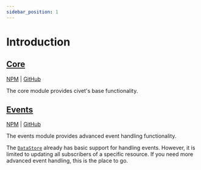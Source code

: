 ```yaml
---
sidebar_position: 1
---
```


# Introduction

## [Core](core)

[NPM](https://npmjs.com/package/@civet/core) | [GitHub](https://github.com/civet-org/core)

The core module provides civet's base functionality.

## [Events](events)

[NPM](https://npmjs.com/package/@civet/events) | [GitHub](https://github.com/civet-org/events)

The events module provides advanced event handling functionality.

The [`DataStore`](core#datastore) already has basic support for handling events. However, it is limited to updating all subscribers of a specific resource. If you need more advanced event handling, this is the place to go.
